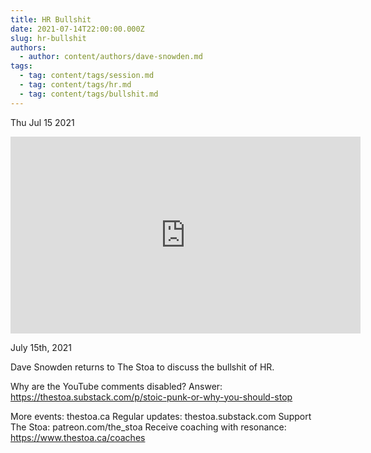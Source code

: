 ```yaml
---
title: HR Bullshit
date: 2021-07-14T22:00:00.000Z
slug: hr-bullshit
authors:
  - author: content/authors/dave-snowden.md
tags:
  - tag: content/tags/session.md
  - tag: content/tags/hr.md
  - tag: content/tags/bullshit.md
---
```






Thu Jul 15 2021

<iframe width="560" height="315" src="https://www.youtube.com/embed/sDKD87ygkKA" title="HR Bullshit w/ Dave Snowden" frameborder="0" allow="accelerometer; autoplay; clipboard-write; encrypted-media; gyroscope; picture-in-picture" allowfullscreen ></iframe>

July 15th, 2021

Dave Snowden returns to The Stoa to discuss the bullshit of HR.

Why are the YouTube comments disabled? Answer: https://thestoa.substack.com/p/stoic-punk-or-why-you-should-stop

More events: thestoa.ca
Regular updates: thestoa.substack.com
Support The Stoa: patreon.com/the_stoa
Receive coaching with resonance: https://www.thestoa.ca/coaches


